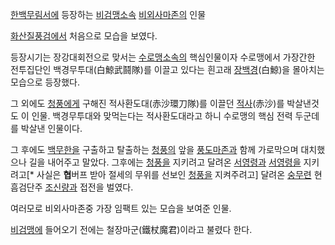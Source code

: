 [[한백무림서]]에 등장하는 [[비검맹]]소속 [[비외사마존]]의 인물

[[화산질풍검]]에서 처음으로 모습을 보였다.

등장시기는 장강대회전으로 맞서는 [[수로맹]]소속의 핵심인물이자 수로맹에서 가장간한 전투집단인 백경무투대(白鯨武鬪隊)를 이끌고 있다는 흰고래 [[장백경]](白鯨)을 몰아치는모습으로 등장했다.

그 외에도 [[청풍]]에게 구해진 적사환도대(赤沙環刀隊)를 이끌던 [[적사]](赤沙)를 박살낸것도 이 인물. 백경무투대와 맞먹는다는 적사환도대라고 하니 수로맹의 핵심 전력 두군데를 박살낸 인물이다. 

그 후에도 [[백무한]]을 구출하고 탈출하는 [[청풍]]의 앞을 [[풍도마존]]과 함께 가로막으며 대치했으나 길을 내어주고 말았다. 그후에는 [[청풍]]을 지키려고 달려온 [[서영령]]과 [[서영령]]을 지키려고[* 사실은 '''협'''버프 받아 절세의 무위를 선보인 [[청풍]]을 지켜주려고] 달려온 [[숭무련]] 현 흠검단주 [[조신량]]과 접전을 벌였다.

여러모로 비외사마존중 가장 임팩트 있는 모습을 보여준 인물.

[[비검맹]]에 들어오기 전에는 철장마군(鐵杖魔君)이라고 불렸다 한다.
